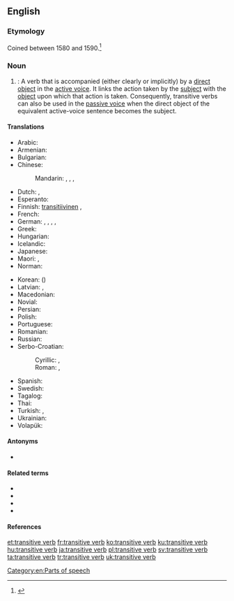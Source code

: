 {{also|transitive-verb}}
==English==
{{wikipedia}}

===Etymology===
Coined between 1580 and 1590.<ref>{{R:Dictionary.com}}</ref>

===Noun===
{{en-noun}}

# {{lb|en|grammar}}: A verb that is accompanied (either clearly or implicitly) by a [[direct object]] in the [[active voice]]. It links the action taken by the [[subject]] with the [[object]] upon which that action is taken. Consequently, transitive verbs can also be used in the [[passive voice]] when the direct object of the equivalent active-voice sentence becomes the subject.

====Translations====
{{trans-top|a verb that is accompanied by a direct object}}
* Arabic: {{qualifier|indefinite}} {{t|ar|فِعْل مُتَعَدٍّ|m}}
* Armenian: {{t|hy|անցողական բայ}}
* Bulgarian: {{t|bg|пре́хо́ден глаго́л|m|sc=Cyrl}}
* Chinese:
*: Mandarin: {{t+|cmn|及物動詞|sc=Hani}}, {{t+|cmn|及物动词|tr=jíwù dòngcí|sc=Hani}}, {{t+|cmn|他動詞|sc=Hani}}, {{t+|cmn|他动词|tr=tādòngcí|sc=Hani}}
* Dutch: {{t+|nl|overgankelijk werkwoord|n}}, {{t+|nl|transitief werkwoord|n}}
* Esperanto: {{t|eo|transitiva verbo}}
* Finnish: [[transitiivinen#Finnish|transitiivinen]] {{t+|fi|verbi}}, {{t+|fi|transitiiviverbi}}
* French: {{t+|fr|verbe transitif|m}}
* German: {{t+|de|transitives Verb|n}}, {{t|de|transitives Verbum}}, {{t|de|Transitivverb}}, {{t|de|Transitivum}}, {{t|de|Transitiv}}
* Greek: {{t|el|μεταβατικό ρήμα|n}}
* Hungarian: {{t+|hu|tárgyas ige}}
* Icelandic: {{t+|is|áhrifssögn|f}}
* Japanese: {{t|ja|他動詞|tr=たどうし, tadōshi|sc=Jpan}}
* Maori: {{t|mi|kupumahi whiti}}, {{t|mi|tūmahi whiti}}
* Norman: {{t|nrf|vèrbe transitif|m}}
{{trans-mid}}
* Korean: {{t+|ko|타동사|sc=Kore}} ({{t+|ko|他動詞|sc=Kore}})
* Latvian: {{t|lv|pārejošs darbības vārds|m}}, {{t|lv|transitīvs verbs|m}}
* Macedonian: {{t|mk|преоден глагол|m|tr=préoden glágol}}
* Novial: {{t|nov|transitiv verbe}}
* Persian: {{t|fa|فعل متعدی|tr=fe'le mota'addi}}
* Polish: {{t+|pl|czasownik przechodni|m-in}}
* Portuguese: {{t|pt|[[verbo]] [[transitivo]]|m}}
* Romanian: {{t|ro|verb tranzitiv|n}}
* Russian: {{t+|ru|перехо́дный глаго́л|m}}
* Serbo-Croatian:
*: Cyrillic: {{t|sh|прелазни глагол|m}}, {{t|sh|пријелазни глагол|m}}
*: Roman: {{t|sh|prelazni glagol|m}}, {{t|sh|prijelazni glagol|m}}
* Spanish: {{t+|es|verbo transitivo|m}}
* Swedish: {{t|sv|transitivt verb|n}}
* Tagalog: {{t|tl|pandiwang palipat}}
* Thai: {{t+|th|สกรรมกริยา}}
* Turkish: {{t|tr|geçişli fiil}}, {{t+|tr|geçişli eylem}}
* Ukrainian: {{t|uk|перехідне́ дієсло́во|n|tr=perexidné dijeslóvo|sc=Cyrl}}
* Volapük: {{t|vo|värb loveädik}}
{{trans-bottom}}

====Antonyms====
* {{l|en|intransitive verb}}

====Related terms====
* {{l|en|monotransitive verb}}
* {{l|en|ditransitive verb}}
* {{l|en|intradirective verb}}
* {{l|en|labile verb}}

====References====
<references/>

[[Category:en:Parts of speech]]

[[et:transitive verb]]
[[fr:transitive verb]]
[[ko:transitive verb]]
[[ku:transitive verb]]
[[hu:transitive verb]]
[[ja:transitive verb]]
[[pl:transitive verb]]
[[sv:transitive verb]]
[[ta:transitive verb]]
[[tr:transitive verb]]
[[uk:transitive verb]]
